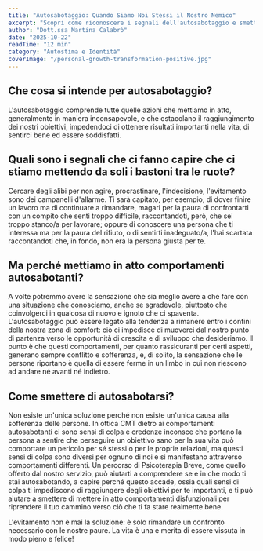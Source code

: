 ```yaml
---
title: "Autosabotaggio: Quando Siamo Noi Stessi il Nostro Nemico"
excerpt: "Scopri come riconoscere i segnali dell'autosabotaggio e smettere di metterti i bastoni tra le ruote. Un'analisi psicologica dei comportamenti autosabotanti e come superarli."
author: "Dott.ssa Martina Calabrò"
date: "2025-10-22"
readTime: "12 min"
category: "Autostima e Identità"
coverImage: "/personal-growth-transformation-positive.jpg"
---
```


## Che cosa si intende per autosabotaggio?

L'autosabotaggio comprende tutte quelle azioni che mettiamo in atto, generalmente in maniera inconsapevole, e che ostacolano il raggiungimento dei nostri obiettivi, impedendoci di ottenere risultati importanti nella vita, di sentirci bene ed essere soddisfatti.

## Quali sono i segnali che ci fanno capire che ci stiamo mettendo da soli i bastoni tra le ruote?

Cercare degli alibi per non agire, procrastinare, l'indecisione, l'evitamento sono dei campanelli d'allarme. Ti sarà capitato, per esempio, di dover finire un lavoro ma di continuare a rimandare, magari per la paura di confrontarti con un compito che senti troppo difficile, raccontandoti, però, che sei troppo stanco/a per lavorare; oppure di conoscere una persona che ti interessa ma per la paura del rifiuto, o di sentirti inadeguato/a, l'hai scartata raccontandoti che, in fondo, non era la persona giusta per te.

## Ma perché mettiamo in atto comportamenti autosabotanti?

A volte potremmo avere la sensazione che sia meglio avere a che fare con una situazione che conosciamo, anche se sgradevole, piuttosto che coinvolgerci in qualcosa di nuovo e ignoto che ci spaventa. L'autosabotaggio può essere legato alla tendenza a rimanere entro i confini della nostra zona di comfort: ciò ci impedisce di muoverci dal nostro punto di partenza verso le opportunità di crescita e di sviluppo che desideriamo. Il punto è che questi comportamenti, per quanto rassicuranti per certi aspetti, generano sempre conflitto e sofferenza, e, di solito, la sensazione che le persone riportano è quella di essere ferme in un limbo in cui non riescono ad andare né avanti né indietro.

## Come smettere di autosabotarsi?

Non esiste un'unica soluzione perché non esiste un'unica causa alla sofferenza delle persone. In ottica CMT dietro ai comportamenti autosabotanti ci sono sensi di colpa e credenze inconsce che portano la persona a sentire che perseguire un obiettivo sano per la sua vita può comportare un pericolo per sé stessi o per le proprie relazioni, ma questi sensi di colpa sono diversi per ognuno di noi e si manifestano attraverso comportamenti differenti. Un percorso di Psicoterapia Breve, come quello offerto dal nostro servizio, può aiutarti a comprendere se e in che modo ti stai autosabotando, a capire perché questo accade, ossia quali sensi di colpa ti impediscono di raggiungere degli obiettivi per te importanti, e ti può aiutare a smettere di mettere in atto comportamenti disfunzionali per riprendere il tuo cammino verso ciò che ti fa stare realmente bene.

L'evitamento non è mai la soluzione: è solo rimandare un confronto necessario con le nostre paure. La vita è una e merita di essere vissuta in modo pieno e felice!
